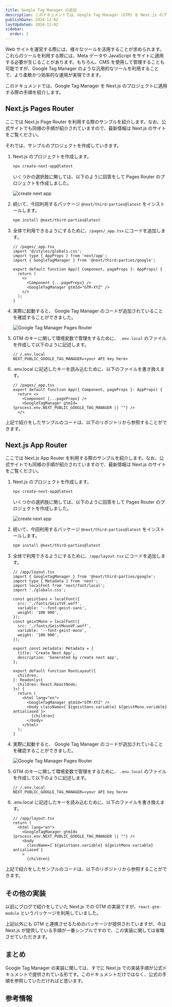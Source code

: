 ```yaml
---
title: Google Tag Manager の追加
description: このドキュメントでは、Google Tag Manager (GTM) を Next.js のプロジェクトに適用する際の Tips を紹介していきます。
publishDate: 2024-12-02
lastUpdated: 2024-12-02
sidebar:
  order: 2
---
```



Web サイトを運営する際には、様々なツールを活用することが求められます。これらのツールを利用する際には、Meta データや JavaScript をサイトに適用する必要が生じることがあります。もちろん、CMS を使用して管理することも可能ですが、Google Tag Manager のような汎用的なツールを利用することで、より柔軟かつ効率的な運用が実現できます。

このドキュメントでは、Google Tag Manager を Next.js のプロジェクトに適用する際の手順を紹介します。

## Next.js Pages Router

ここでは Next.js Page Router を利用する際のサンプルを紹介します。なお、公式サイトでも同様の手順が紹介されていますので、最新情報は Next.js のサイトをご覧ください。

<LinkCard
  title="Third Party Libraries - Google Tag Manager - Pages Router"
  href="https://nextjs.org/docs/pages/building-your-application/optimizing/third-party-libraries#google-tag-manager"
  target="_blank"
/>

それでは、サンプルのプロジェクトを作成していきます。

<Steps>

1. Next.js のプロジェクトを作成します。

   ```bash
   npx create-next-app@latest
   ```

   いくつかの選択肢に関しては、以下のように回答をして Pages Router のプロジェクトを作成しました。

   ![create next app](../../../assets/nextjs/gtm01.png)

2. 続いて、今回利用するパッケージ `@next/third-parties@latest` をインストールします。

   ```bash
   npm install @next/third-parties@latest
   ```

3. 全体で利用できるようにするために、`/pages/_app.tsx` にコードを追加します。

   ```tsx {4,7-10}
   // /pages/_app.tsx
   import '@/styles/globals.css';
   import type { AppProps } from 'next/app';
   import { GoogleTagManager } from '@next/third-parties/google';

   export default function App({ Component, pageProps }: AppProps) {
     return (
       <>
         <Component {...pageProps} />
         <GoogleTagManager gtmId="GTM-XYZ" />
       </>
     );
   }
   ```

4. 実際に起動すると、 Google Tag Manager のコードが追加されていることを確認することができました。

   ![Google Tag Manager Pages Router](../../../assets/nextjs/gtm02.png)

5. GTM のキーに関して環境変数で管理をするために、 `.env.local` のファイルを作成して以下のように記述します。

   ```
   // /.env.local
   NEXT_PUBLIC_GOOGLE_TAG_MANAGER=<your API key here>
   ```

6. .env.local に記述したキーを読み込むために、以下のファイルを書き換えます。

   ```tsx {5}
   // /pages/_app.tsx
   export default function App({ Component, pageProps }: AppProps) {
     return <>
       <Component {...pageProps} />
       <GoogleTagManager gtmId={process.env.NEXT_PUBLIC_GOOGLE_TAG_MANAGER || ""} />
     </>
   ```

</Steps>

上記で紹介をしたサンプルのコードは、以下のリポジトリから参照することができます。

<LinkCard
  title="haramizu / Next.js-sample - google-tag-manager-pages"
  href="https://github.com/haramizu/Next.js-sample/tree/main/examples/google-tag-manager-pages"
  target="_blank"
/>

## Next.js App Router

ここでは Next.js App Router を利用する際のサンプルを紹介します。なお、公式サイトでも同様の手順が紹介されていますので、最新情報は Next.js のサイトをご覧ください。

<LinkCard
  title="Third Party Libraries - Google Tag Manager - App Router"
  href="https://nextjs.org/docs/app/building-your-application/optimizing/third-party-libraries#google-tag-manager"
  target="_blank"
/>

<Steps>

1. Next.js のプロジェクトを作成します。

   ```bash
   npx create-next-app@latest
   ```

   いくつかの選択肢に関しては、以下のように回答をして Pages Router のプロジェクトを作成しました。

   ![create next app](../../../assets/nextjs/gtm03.png)

2. 続いて、今回利用するパッケージ `@next/third-parties@latest` をインストールします。

   ```bash
   npm install @next/third-parties@latest
   ```

3. 全体で利用できるようにするために、`/app/layout.tsx` にコードを追加します。

   ```tsx {2,30}
   // /app/layout.tsx
   import { GoogleTagManager } from '@next/third-parties/google';
   import type { Metadata } from 'next';
   import localFont from 'next/font/local';
   import './globals.css';

   const geistSans = localFont({
     src: './fonts/GeistVF.woff',
     variable: '--font-geist-sans',
     weight: '100 900',
   });
   const geistMono = localFont({
     src: './fonts/GeistMonoVF.woff',
     variable: '--font-geist-mono',
     weight: '100 900',
   });

   export const metadata: Metadata = {
     title: 'Create Next App',
     description: 'Generated by create next app',
   };

   export default function RootLayout({
     children,
   }: Readonly<{
     children: React.ReactNode;
   }>) {
     return (
       <html lang="en">
         <GoogleTagManager gtmId="GTM-XYZ" />
         <body className={`${geistSans.variable} ${geistMono.variable} antialiased`}>
           {children}
         </body>
       </html>
     );
   }
   ```

4. 実際に起動すると、 Google Tag Manager のコードが追加されていることを確認することができました。

   ![Google Tag Manager Pages Router](../../../assets/nextjs/gtm04.png)

5. GTM のキーに関して環境変数で管理をするために、 `.env.local` のファイルを作成して以下のように記述します。

   ```
   // /.env.local
   NEXT_PUBLIC_GOOGLE_TAG_MANAGER=<your API key here>
   ```

6. .env.local に記述したキーを読み込むために、以下のファイルを書き換えます。

   ```tsx {4}
   // /app/layout.tsx
   return (
     <html lang="en">
       <GoogleTagManager gtmId={process.env.NEXT_PUBLIC_GOOGLE_TAG_MANAGER || ""} />
       <body
         className={`${geistSans.variable} ${geistMono.variable} antialiased`}
       >
         {children}
   ```

</Steps>

上記で紹介をしたサンプルのコードは、以下のリポジトリから参照することができます。

<LinkCard
  title="haramizu / Next.js-sample - google-tag-manager-app"
  href="https://github.com/haramizu/Next.js-sample/tree/main/examples/google-tag-manager-app"
  target="_blank"
/>

## その他の実装

以前にブログで紹介をしていた Next.js での GTM の実装ですが、`react-gtm-module` というパッケージを利用していました。

<LinkCard
  title="react-gtm-module"
  href="https://www.npmjs.com/package/react-gtm-module"
  target="_blank"
/>

上記以外にも GTM と連携させるためのパッケージが提供されていますが、今は Next.js が提供している手順が一番シンプルですので、この実装に関しては省略させていただきます。

## まとめ

Google Tag Manager の実装に関しては、すでに Next.js での実装手順が公式ドキュメントで提供されている形です。このドキュメントだけではなく、公式の手順を参照していただければと思います。

## 参考情報

<LinkCard
  title="Third Party Libraries - Google Tag Manager - Pages Router"
  href="https://nextjs.org/docs/pages/building-your-application/optimizing/third-party-libraries#google-tag-manager"
  target="_blank"
/>
<LinkCard
  title="Third Party Libraries - Google Tag Manager - App Router"
  href="https://nextjs.org/docs/app/building-your-application/optimizing/third-party-libraries#google-tag-manager"
  target="_blank"
/>

